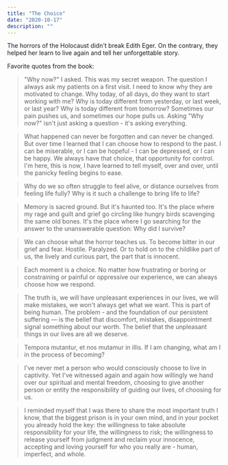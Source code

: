 ```yaml
---
title: "The Choice"
date: "2020-10-17"
description: ""
---
```


The horrors of the Holocaust didn't break Edith Eger. On the contrary, they helped her learn to live again and tell her unforgettable story.

Favorite quotes from the book:

> "Why now?" I asked. This was my secret weapon. The question I always ask my patients on a first visit. I need to know why they are motivated to change. Why today, of all days, do they want to start working with me? Why is today different from yesterday, or last week, or last year? Why is today different from tomorrow? Sometimes our pain pushes us, and sometimes our hope pulls us. Asking "Why now?" isn't just asking a question - it's asking everything.

> What happened can never be forgotten and can never be changed. But over time I learned that I can choose how to respond to the past. I can be miserable, or I can be hopeful - I can be depressed, or I can be happy. We always have that choice, that opportunity for control. I'm here, this is now, I have learned to tell myself, over and over, until the panicky feeling begins to ease.

> Why do we so often struggle to feel alive, or distance ourselves from feeling life fully? Why is it such a challenge to bring life to life?

> Memory is sacred ground. But it's haunted too. It's the place where my rage and guilt and grief go circling like hungry birds scavenging the same old bones. It's the place where I go searching for the answer to the unanswerable question: Why did I survive?

> We can choose what the horror teaches us. To become bitter in our grief and fear. Hostile. Paralyzed. Or to hold on to the childlike part of us, the lively and curious part, the part that is innocent.

> Each moment is a choice. No matter how frustrating or boring or constraining or painful or oppressive our experience, we can always choose how we respond.

> The truth is, we will have unpleasant experiences in our lives, we will make mistakes, we won't always get what we want. This is part of being human. The problem - and the foundation of our persistent suffering — is the belief that discomfort, mistakes, disappointment signal something about our worth. The belief that the unpleasant things in our lives are all we deserve.

> Tempora mutantur, et nos mutamur in illis. If I am changing, what am I in the process of becoming?

> I've never met a person who would consciously choose to live in captivity. Yet I've witnessed again and again how willingly we hand over our spiritual and mental freedom, choosing to give another person or entity the responsibility of guiding our lives, of choosing for us.

> I reminded myself that I was there to share the most important truth I know, that the biggest prison is in your own mind, and in your pocket you already hold the key: the willingness to take absolute responsibility for your life, the willingness to risk; the willingness to release yourself from judgment and reclaim your innocence, accepting and loving yourself for who you really are - human, imperfect, and whole.
